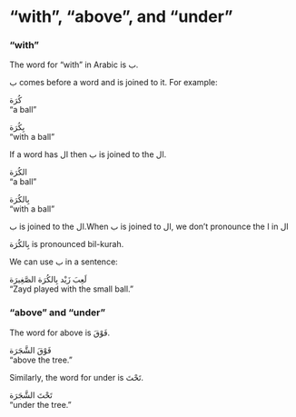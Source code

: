 # "with", "above", and "under"

### "with" {-}

The word for "with" in Arabic is [ب]{.ar}.

[ب]{.ar} comes before a word and is joined to it. For example:

[كُرَة]{.ar}  
"a ball"

[بِكُرَة]{.ar}  
"with a ball"

If a word has [ال]{.ar} then [ب]{.ar} is joined to the [ال]{.ar}.

[الكُرَة]{.ar}  
"a ball"

[بِالكُرَة]{.ar}  
"with a ball"

[ب]{.ar} is joined to the [ال]{.ar}.When [ب]{.ar} is joined to [ال]{.ar}, we don't pronounce the [ا]{.ar} in [ال]{.ar}

[بِالكُرَة]{.ar} is pronounced [bil-kurah]{.trn}.

We can use [ب]{.ar} in a sentence:

[لَعِبَ زَيْد بِالكُرَة الصَّغِيرَة]{.ar}  
"Zayd played with the small ball."

### "above" and "under" {-}

The word for above is [فَوْقَ]{.ar}.

[فَوْقَ الشَّجَرَة]{.ar}  
"above the tree."

Similarly, the word for under is [تَحْتَ]{.ar}.

[تَحْتَ الشَّجَرَة]{.ar}  
"under the tree."

